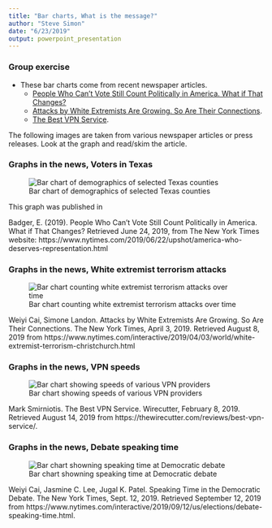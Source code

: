 ```yaml
---
title: "Bar charts, What is the message?"
author: "Steve Simon"
date: "6/23/2019"
output: powerpoint_presentation
---
```


### Group exercise
+ These bar charts come from recent newspaper articles.
  + [People Who Can’t Vote Still Count Politically in America. What if That Changes?](https://www.nytimes.com/2019/06/22/upshot/america-who-deserves-representation.html)
  + [Attacks by White Extremists Are Growing. So Are Their Connections](https://www.nytimes.com/interactive/2019/04/03/world/white-extremist-terrorism-christchurch.html).
  + [The Best VPN Service](https://thewirecutter.com/reviews/best-vpn-service/).

<div class="notes">

The following images are taken from various newspaper articles or press releases. Look at the graph and read/skim the article.

</div>

### Graphs in the news, Voters in Texas

![Bar chart of demographics of selected Texas counties](../images/external/texas-bar-chart.png)

<div class="notes">

This graph was published in

Badger, E. (2019). People Who Can’t Vote Still Count Politically in America. What if That Changes? Retrieved June 24, 2019, from The New York Times website: https://www.nytimes.com/2019/06/22/upshot/america-who-deserves-representation.html

</div>

### Graphs in the news, White extremist terrorism attacks

![Bar chart counting white extremist terrorism attacks over time](../images/external/terrorism-bar-chart.png)

<div class="notes">

Weiyi Cai, Simone Landon. Attacks by White Extremists Are Growing. So Are Their Connections. The New York Times, April 3, 2019. Retrieved August 8, 2019 from https://www.nytimes.com/interactive/2019/04/03/world/white-extremist-terrorism-christchurch.html

</div>

### Graphs in the news, VPN speeds

![Bar chart showing speeds of various VPN providers](../images/external/vpn-speeds.png)

<div class="notes">

Mark Smirniotis. The Best VPN Service. Wirecutter, February 8, 2019. Retrieved August 14, 2019 from https://thewirecutter.com/reviews/best-vpn-service/.

</div>


### Graphs in the news, Debate speaking time

![Bar chart showning speaking time at Democratic debate](../images/external/speaking-time.png)

<div class="notes">

Weiyi Cai, Jasmine C. Lee, Jugal K. Patel. Speaking Time in the Democratic Debate. The New York Times, Sept. 12, 2019. Retrieved September 12, 2019 from https://www.nytimes.com/interactive/2019/09/12/us/elections/debate-speaking-time.html. 


</div>